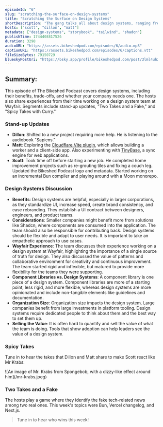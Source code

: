 ```yaml
---
episodeId: "6"
slug: "scratching-the-surface-on-design-systems"
title: "Scratching the Surface on Design Systems"
shortDescription: "The gang talks all about design systems, ranging from what they are, why you may (or may not) need one, and then share a few spicy takes on Storybook, modals, and Tailwind!"
hosts: ["scott", "dillon", "matt"]
metadata: ["design-systems", "storybook", "tailwind", "shadcn"]
publishTime: 1744408817526
duration: 3298
audioURL: "https://assets.bikeshedpod.com/episodes/6/audio.mp3"
captionURL: "https://assets.bikeshedpod.com/episodes/6/captions.vtt"
fileSizeBytes: 79150729
blueskyPostUri: "https://bsky.app/profile/bikeshedpod.com/post/3lml4uh2uzs2y"
---
```


## Summary:

This episode of The Bikeshed Podcast covers design systems, including their benefits, trade-offs, and whether your company needs one. The hosts also share experiences from their time working on a design system team at Wayfair. Segments include stand-up updates, "Two Takes and a Fake," and "Spicy Takes with Curry."

### Stand-up Updates

* **Dillon**: Shifted to a new project requiring more help. He is listening to the audiobook "Sapiens."
* **Matt**: Exploring the [Cloudflare Vite plugin](https://www.npmjs.com/package/@cloudflare/vite-plugin), which allows building a worker and a client-side app. Also experimenting with [TinyBase](https://tinybase.org/), a sync engine for web applications.
* **Scott**: Took time off before starting a new job. He completed home improvement projects such as re-grouting tiles and fixing a couch leg. Updated the Bikeshed Podcast logo and metadata. Started working on an incremental Bun compiler and playing around with a Moon monorepo.

### Design Systems Discussion

* **Benefits**: Design systems are helpful, especially in larger corporations, as they standardize UI, increase speed, create brand consistency, and ease rebranding. They establish a UI contract between designers, engineers, and product teams.
* **Considerations**: Smaller companies might benefit more from solutions like Shadcn, where components are consumed into the application. The team should also be responsible for contributing back. Design systems should be flexible and adapt to user needs. It is important to take an empathetic approach to use cases.
* **Wayfair Experience**: The team discusses their experience working on a design system at Wayfair, highlighting the importance of a single source of truth for design. They also discussed the value of patterns and collaborative environment for creativity and continuous improvement. The team started rigid and inflexible, but matured to provide more flexibility for the teams they were supporting.
* **Component Libraries vs. Design Systems**: A component library is one piece of a design system. Component libraries are more of a starting point, less rigid, and more flexible, whereas design systems are more opinionated and include non-tangible elements like guidelines and documentation.
* **Organization Size**: Organization size impacts the design system. Large companies benefit from large investments in platform tooling. Design systems require dedicated people to think about them and the best way to set them up.
* **Selling the Value**: It is often hard to quantify and sell the value of what the team is doing. Tools that show adoption can help leaders see the value of a design system.

### Spicy Takes

Tune in to hear the takes that Dillon and Matt share to make Scott react like Mr Krabs:

<div className="flex items-center justify-center">![An image of Mr. Krabs from Spongebob, with a dizzy-like effect around him](/mr-krabs.jpeg)</div>

### Two Takes and a Fake

The hosts play a game where they identify the fake tech-related news among two real ones. This week's topics were Bun, Vercel changelog, and Next.js.

> Tune in to hear who wins this week!